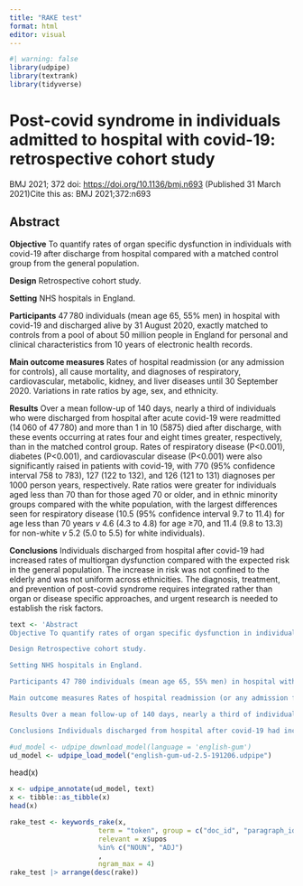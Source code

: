 ```yaml
---
title: "RAKE test"
format: html
editor: visual
---
```


```r
#| warning: false
library(udpipe)
library(textrank)
library(tidyverse)
```

# **Post-covid syndrome in individuals admitted to hospital with covid-19: retrospective cohort study**

BMJ 2021; 372 doi: <https://doi.org/10.1136/bmj.n693> (Published 31 March 2021)Cite this as: BMJ 2021;372:n693

## Abstract

**Objective** To quantify rates of organ specific dysfunction in individuals with covid-19 after discharge from hospital compared with a matched control group from the general population.

**Design** Retrospective cohort study.

**Setting** NHS hospitals in England.

**Participants** 47 780 individuals (mean age 65, 55% men) in hospital with covid-19 and discharged alive by 31 August 2020, exactly matched to controls from a pool of about 50 million people in England for personal and clinical characteristics from 10 years of electronic health records.

**Main outcome measures** Rates of hospital readmission (or any admission for controls), all cause mortality, and diagnoses of respiratory, cardiovascular, metabolic, kidney, and liver diseases until 30 September 2020. Variations in rate ratios by age, sex, and ethnicity.

**Results** Over a mean follow-up of 140 days, nearly a third of individuals who were discharged from hospital after acute covid-19 were readmitted (14 060 of 47 780) and more than 1 in 10 (5875) died after discharge, with these events occurring at rates four and eight times greater, respectively, than in the matched control group. Rates of respiratory disease (P\<0.001), diabetes (P\<0.001), and cardiovascular disease (P\<0.001) were also significantly raised in patients with covid-19, with 770 (95% confidence interval 758 to 783), 127 (122 to 132), and 126 (121 to 131) diagnoses per 1000 person years, respectively. Rate ratios were greater for individuals aged less than 70 than for those aged 70 or older, and in ethnic minority groups compared with the white population, with the largest differences seen for respiratory disease (10.5 (95% confidence interval 9.7 to 11.4) for age less than 70 years *v* 4.6 (4.3 to 4.8) for age ≥70, and 11.4 (9.8 to 13.3) for non-white *v* 5.2 (5.0 to 5.5) for white individuals).

**Conclusions** Individuals discharged from hospital after covid-19 had increased rates of multiorgan dysfunction compared with the expected risk in the general population. The increase in risk was not confined to the elderly and was not uniform across ethnicities. The diagnosis, treatment, and prevention of post-covid syndrome requires integrated rather than organ or disease specific approaches, and urgent research is needed to establish the risk factors.

```r

text <- 'Abstract
Objective To quantify rates of organ specific dysfunction in individuals with covid-19 after discharge from hospital compared with a matched control group from the general population.

Design Retrospective cohort study.

Setting NHS hospitals in England.

Participants 47 780 individuals (mean age 65, 55% men) in hospital with covid-19 and discharged alive by 31 August 2020, exactly matched to controls from a pool of about 50 million people in England for personal and clinical characteristics from 10 years of electronic health records.

Main outcome measures Rates of hospital readmission (or any admission for controls), all cause mortality, and diagnoses of respiratory, cardiovascular, metabolic, kidney, and liver diseases until 30 September 2020. Variations in rate ratios by age, sex, and ethnicity.

Results Over a mean follow-up of 140 days, nearly a third of individuals who were discharged from hospital after acute covid-19 were readmitted (14 060 of 47 780) and more than 1 in 10 (5875) died after discharge, with these events occurring at rates four and eight times greater, respectively, than in the matched control group. Rates of respiratory disease (P<0.001), diabetes (P<0.001), and cardiovascular disease (P<0.001) were also significantly raised in patients with covid-19, with 770 (95% confidence interval 758 to 783), 127 (122 to 132), and 126 (121 to 131) diagnoses per 1000 person years, respectively. Rate ratios were greater for individuals aged less than 70 than for those aged 70 or older, and in ethnic minority groups compared with the white population, with the largest differences seen for respiratory disease (10.5 (95% confidence interval 9.7 to 11.4) for age less than 70 years v 4.6 (4.3 to 4.8) for age ≥70, and 11.4 (9.8 to 13.3) for non-white v 5.2 (5.0 to 5.5) for white individuals).

Conclusions Individuals discharged from hospital after covid-19 had increased rates of multiorgan dysfunction compared with the expected risk in the general population. The increase in risk was not confined to the elderly and was not uniform across ethnicities. The diagnosis, treatment, and prevention of post-covid syndrome requires integrated rather than organ or disease specific approaches, and urgent research is needed to establish the risk factors.'
```

```r
#ud_model <- udpipe_download_model(language = 'english-gum')
ud_model <- udpipe_load_model("english-gum-ud-2.5-191206.udpipe")
```

head(x)

```r
x <- udpipe_annotate(ud_model, text)
x <- tibble::as_tibble(x)
head(x)
```

```r
rake_test <- keywords_rake(x, 
                      term = "token", group = c("doc_id", "paragraph_id", "sentence_id"),
                      relevant = x$upos
                      %in% c("NOUN", "ADJ")
                      ,
                      ngram_max = 4)
rake_test |> arrange(desc(rake))
```
